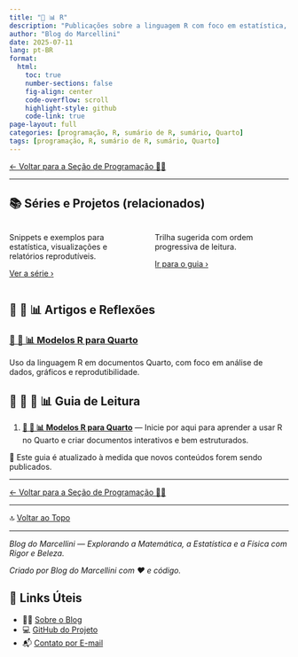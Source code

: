 ```yaml
---
title: "📄 📊 R"
description: "Publicações sobre a linguagem R com foco em estatística, gráficos, análise de dados e produção de relatórios reprodutíveis. R é uma linguagem poderosa para análise estatística e produção de gráficos sofisticados, com suporte a relatórios dinâmicos e reprodutíveis."
author: "Blog do Marcellini"
date: 2025-07-11
lang: pt-BR
format:
  html:
    toc: true
    number-sections: false
    fig-align: center
    code-overflow: scroll
    highlight-style: github
    code-link: true
page-layout: full
categories: [programação, R, sumário de R, sumário, Quarto]
tags: [programação, R, sumário de R, sumário, Quarto]
---
```


[← Voltar para a Seção de Programação 👨‍💻](../index.qmd)

---

## 📚 Séries e Projetos (relacionados)

::: {.columns}
::: {.column width="50%"}
::: {.callout-note title="📊 Modelos em R (Quarto)"}
Snippets e exemplos para estatística, visualizações e relatórios reprodutíveis.

[Ver a série ›](../modelos-r-quarto.qmd){.button .button-outline}
:::
:::
::: {.column width="50%"}
::: {.callout-tip title="🧭 Guia de Programação"}
Trilha sugerida com ordem progressiva de leitura.

[Ir para o guia ›](../guia-programacao.qmd){.button .button-outline}
:::
:::
:::

## 📘 📄 📊 Artigos e Reflexões

### [📘 📄 📊 Modelos R para Quarto](../modelos-r-quarto.qmd)
Uso da linguagem R em documentos Quarto, com foco em análise de dados, gráficos e reprodutibilidade.

## 🧭 📘 📄 📊 Guia de Leitura

1. **[📘 📄 📊 Modelos R para Quarto](../modelos-r-quarto.qmd)** — Inicie por aqui para aprender a usar R no Quarto e criar documentos interativos e bem estruturados.

📌 Este guia é atualizado à medida que novos conteúdos forem sendo publicados.

---

[← Voltar para a Seção de Programação 👨‍💻](../index.qmd)

---

🔝 [Voltar ao Topo](#top)

---

*Blog do Marcellini — Explorando a Matemática, a Estatística e a Física com Rigor e Beleza.*

:::{.callout-note}
*Criado por Blog do Marcellini com ❤️ e código.*
:::

## 🔗 Links Úteis

- 🧑‍🏫 [Sobre o Blog](../../pessoal/sobre-o-blog.qmd)
- 💻 <a href="https://github.com/marcellini-celso/blog-marcellini-pt.git" target="_blank">GitHub do Projeto</a>
- 📬 [Contato por E-mail](mailto:prof.marcellini@gmail.com)

